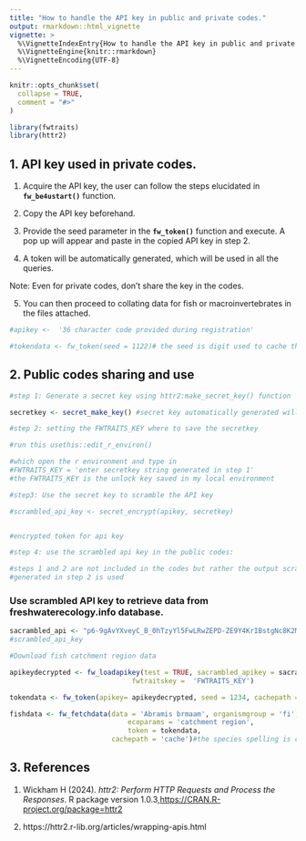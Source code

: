 ```yaml
---
title: "How to handle the API key in public and private codes."
output: rmarkdown::html_vignette
vignette: >
  %\VignetteIndexEntry{How to handle the API key in public and private codes.}
  %\VignetteEngine{knitr::rmarkdown}
  %\VignetteEncoding{UTF-8}
---
```


```r
knitr::opts_chunk$set(
  collapse = TRUE,
  comment = "#>"
)
```

```r
library(fwtraits)
library(httr2)
```

## 1. API key used in private codes.

1. Acquire the API key, the user can follow the steps elucidated in **`fw_be4ustart()`** function.

2. Copy the API key beforehand.

3. Provide the seed parameter in the **`fw_token()`** function and execute. A pop up will appear and paste in the copied API key in step 2.

4. A token will be automatically generated, which will be used in all the queries.

Note: Even for private codes, don't share the key in the codes.

5. You can then proceed to collating data for fish or macroinvertebrates in the files attached.

```r

#apikey <-  '36 character code provided during registration'

#tokendata <- fw_token(seed = 1122)# the seed is digit used to cache the data.

```



## 2. Public codes sharing and use

```r

#step 1: Generate a secret key using httr2:make_secret_key() function

secretkey <- secret_make_key() #secret key automatically generated will be saved in the r environment

#step 2: setting the FWTRAITS_KEY where to save the secretkey

#run this usethis::edit_r_environ()

#which open the r environment and type in
#FWTRAITS_KEY = 'enter secretkey string generated in step 1'
#the FWTRAITS_KEY is the unlock key saved in my local environment

#step3: Use the secret key to scramble the API key

#scrambled_api_key <- secret_encrypt(apikey, secretkey)


#encrypted token for api key

#step 4: use the scrambled api key in the public codes:

#steps 1 and 2 are not included in the codes but rather the output scrambled_key
#generated in step 2 is used


```

### Use scrambled API key to retrieve data from freshwaterecology.info database.

```r

sacrambled_api <- "p6-9gAvYXveyC_B_0hTzyYl5FwLRwZEPD-ZE9Y4KrIBstgNc8K2Mr4u6t39LGZ2E1m9SOw"
#scrambled_api_key

#Download fish catchment region data

apikeydecrypted <- fw_loadapikey(test = TRUE, sacrambled_apikey = sacrambled_api,
                              fwtraitskey =  'FWTRAITS_KEY')

tokendata <- fw_token(apikey= apikeydecrypted, seed = 1234, cachepath = 'cache')

fishdata <- fw_fetchdata(data = 'Abramis brmaam', organismgroup = 'fi',
                             ecoparams = 'catchment region',
                             token = tokendata,
                         cachepath = 'cache')#the species spelling is checked

```


## 3. References

1. Wickham H (2024). _httr2: Perform HTTP Requests and Process the Responses_. R package version 1.0.3,<https://CRAN.R-project.org/package=httr2>

2. https://httr2.r-lib.org/articles/wrapping-apis.html












